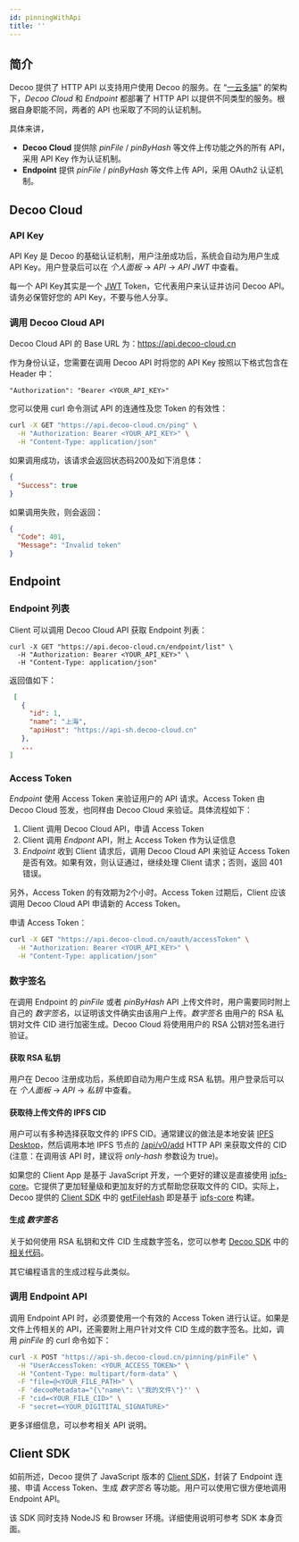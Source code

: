 ```yaml
---
id: pinningWithApi
title: ''
---
```


## 简介

Decoo 提供了 HTTP API 以支持用户使用 Decoo 的服务。在 “[一云多端](general/architecture.mdx)” 的架构下，*Decoo Cloud* 和 *Endpoint* 都部署了 HTTP API 以提供不同类型的服务。根据自身职能不同，两者的 API 也采取了不同的认证机制。

具体来讲，
- **Decoo Cloud** 提供除 *pinFile* / *pinByHash* 等文件上传功能之外的所有 API，采用 API Key 作为认证机制。
- **Endpoint** 提供 *pinFile* / *pinByHash* 等文件上传 API，采用 OAuth2 认证机制。

## Decoo Cloud

### API Key
API Key 是 Decoo 的基础认证机制，用户注册成功后，系统会自动为用户生成 API Key。用户登录后可以在 *个人面板* -> *API* -> *API JWT* 中查看。

每一个 API Key其实是一个 [JWT](https://jwt.io/) Token，它代表用户来认证并访问 Decoo API。请务必保管好您的 API Key，不要与他人分享。

### 调用 Decoo Cloud API

Decoo Cloud API 的 Base URL 为：https://api.decoo-cloud.cn

作为身份认证，您需要在调用 Decoo API 时将您的 API Key 按照以下格式包含在 Header 中：
```
"Authorization": "Bearer <YOUR_API_KEY>"
```

您可以使用 curl 命令测试 API 的连通性及您 Token 的有效性：
```bash
curl -X GET "https://api.decoo-cloud.cn/ping" \
  -H "Authorization: Bearer <YOUR_API_KEY>" \
  -H "Content-Type: application/json"
```

如果调用成功，该请求会返回状态码200及如下消息体：
```json
{
  "Success": true
}
```

如果调用失败，则会返回：
```json
{
  "Code": 401,
  "Message": "Invalid token"
}
```


## Endpoint

### Endpoint 列表

Client 可以调用 Decoo Cloud API 获取 Endpoint 列表：
```
curl -X GET "https://api.decoo-cloud.cn/endpoint/list" \
  -H "Authorization: Bearer <YOUR_API_KEY>" \
  -H "Content-Type: application/json"
```

返回值如下：
```json
 [
   {
     "id": 1,
     "name": "上海",
     "apiHost": "https://api-sh.decoo-cloud.cn"
   },
   ...
]
```


### Access Token

*Endpoint* 使用 Access Token 来验证用户的 API 请求。Access Token 由 Decoo Cloud 签发，也同样由 Decoo Cloud 来验证。具体流程如下：
1. Client 调用 Decoo Cloud API，申请 Access Token
2. Client 调用 *Endpont* API，附上 Access Token 作为认证信息
3. *Endpoint* 收到 Client 请求后，调用 Decoo Cloud API 来验证 Access Token 是否有效。如果有效，则认证通过，继续处理 Client 请求；否则，返回 401 错误。

另外，Access Token 的有效期为2个小时。Access Token 过期后，Client 应该调用 Decoo Cloud API 申请新的 Access Token。

申请 Access Token：
```sh
curl -X GET "https://api.decoo-cloud.cn/oauth/accessToken" \
  -H "Authorization: Bearer <YOUR_API_KEY>" \
  -H "Content-Type: application/json"
```

### 数字签名

在调用 Endpoint 的 *pinFile* 或者 *pinByHash* API 上传文件时，用户需要同时附上自己的 *数字签名*，以证明该文件确实由该用户上传。*数字签名* 由用户的 RSA 私钥对文件 CID 进行加密生成。Decoo Cloud 将使用用户的 RSA 公钥对签名进行验证。

#### 获取 RSA 私钥

用户在 Decoo 注册成功后，系统即自动为用户生成 RSA 私钥。用户登录后可以在 *个人面板* -> *API* -> *私钥* 中查看。

#### 获取待上传文件的 IPFS CID

用户可以有多种选择获取文件的 IPFS CID。通常建议的做法是本地安装 [IPFS Desktop](https://docs.ipfs.io/install/ipfs-desktop)，然后调用本地 IPFS 节点的 [/api/v0/add](https://docs.ipfs.io/reference/http/api/#api-v0-add) HTTP API 来获取文件的 CID (注意：在调用该 API 时，建议将 *only-hash* 参数设为 true)。

如果您的 Client App 是基于 JavaScript 开发，一个更好的建议是直接使用 [ipfs-core](https://www.npmjs.com/package/ipfs-core)。它提供了更加轻量级和更加友好的方式帮助您获取文件的 CID。实际上，Decoo 提供的 [Client SDK](https://www.npmjs.com/package/@decooio/sdk) 中的 [getFileHash](https://github.com/decooio/decoo-sdk/blob/main/packages/sdk/src/getFileHash.js) 即是基于 [ipfs-core](https://www.npmjs.com/package/ipfs-core) 构建。

#### 生成 *数字签名*

关于如何使用 RSA 私钥和文件 CID 生成数字签名，您可以参考 [Decoo SDK](https://www.npmjs.com/package/@decooio/sdk) 中的 [相关代码](https://github.com/decooio/decoo-sdk/blob/main/packages/sdk/src/pinFile.js)。

其它编程语言的生成过程与此类似。

### 调用 Endpoint API

调用 Endpoint API 时，必须要使用一个有效的 Access Token 进行认证。如果是文件上传相关的 API，还需要附上用户针对文件 CID 生成的数字签名。比如，调用 *pinFile* 的 curl 命令如下：
```sh
curl -X POST "https://api-sh.decoo-cloud.cn/pinning/pinFile" \
  -H "UserAccessToken: <YOUR_ACCESS_TOKEN>" \
  -H "Content-Type: multipart/form-data" \
  -F "file=@<YOUR_FILE_PATH>" \
  -F 'decooMetadata="{\"name\": \"我的文件\"}"' \
  -F "cid=<YOUR_FILE_CID>" \
  -F "secret=<YOUR_DIGITITAL_SIGNATURE>"
```

更多详细信息，可以参考相关 API 说明。

## Client SDK

如前所述，Decoo 提供了 JavaScript 版本的 [Client SDK](https://www.npmjs.com/package/@decooio/sdk)，封装了 Endpoint 连接、申请 Access Token、生成 *数字签名* 等功能。用户可以使用它很方便地调用 Endpoint API。

该 SDK 同时支持 NodeJS 和 Browser 环境。详细使用说明可参考 SDK 本身页面。


